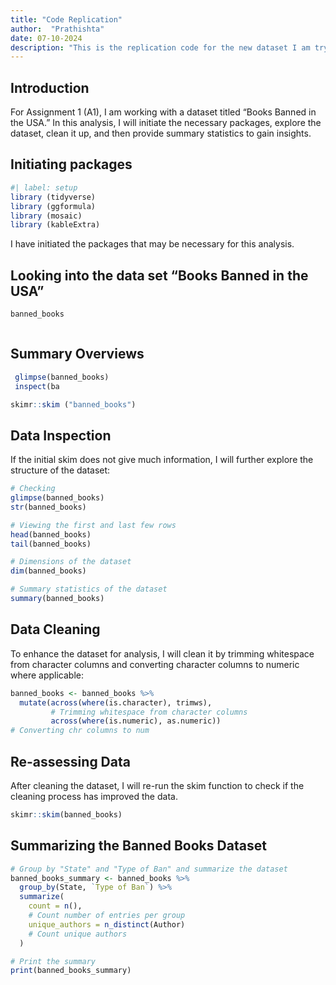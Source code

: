 ```yaml
---
title: "Code Replication"
author:  "Prathishta"
date: 07-10-2024
description: "This is the replication code for the new dataset I am trying to work with"
---
```


## Introduction

For Assignment 1 (A1), I am working with a dataset titled "Books Banned in the USA." In this analysis, I will initiate the necessary packages, explore the dataset, clean it up, and then provide summary statistics to gain insights.

## Initiating packages

```r
#| label: setup
library (tidyverse)
library (ggformula)
library (mosaic)
library (kableExtra)

```

I have initiated the packages that may be necessary for this analysis.

## Looking into the data set "Books Banned in the USA"

```r
banned_books



```

## Summary Overviews

```r
 glimpse(banned_books)
 inspect(ba
```

```r
skimr::skim ("banned_books")

```

## Data Inspection

If the initial skim does not give much information, I will further explore the structure of the dataset:

```r
# Checking
glimpse(banned_books)
str(banned_books)

# Viewing the first and last few rows
head(banned_books)
tail(banned_books)

# Dimensions of the dataset
dim(banned_books)

# Summary statistics of the dataset
summary(banned_books)

```

## Data Cleaning

To enhance the dataset for analysis, I will clean it by trimming whitespace from character columns and converting character columns to numeric where applicable:

```r
banned_books <- banned_books %>%
  mutate(across(where(is.character), trimws),  
         # Trimming whitespace from character columns
         across(where(is.numeric), as.numeric)) 
# Converting chr columns to num

```

## Re-assessing Data

After cleaning the dataset, I will re-run the skim function to check if the cleaning process has improved the data.

```r
skimr::skim(banned_books)

```

## Summarizing the Banned Books Dataset

```r
# Group by "State" and "Type of Ban" and summarize the dataset
banned_books_summary <- banned_books %>%
  group_by(State, `Type of Ban`) %>%
  summarize(
    count = n(),                    
    # Count number of entries per group
    unique_authors = n_distinct(Author) 
    # Count unique authors
  )

# Print the summary
print(banned_books_summary)

```
